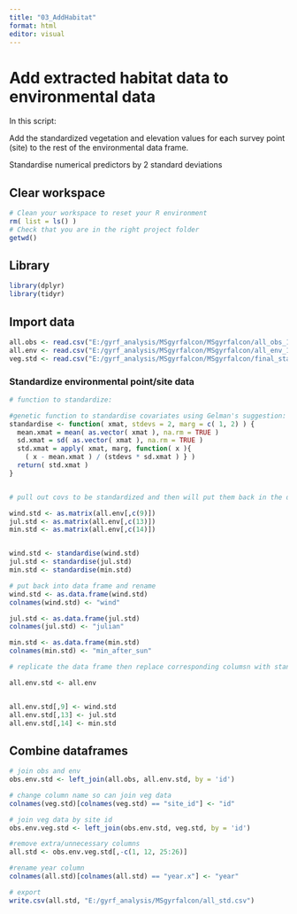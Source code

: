 ```yaml
---
title: "03_AddHabitat"
format: html
editor: visual
---
```


# Add extracted habitat data to environmental data

In this script:

Add the standardized vegetation and elevation values for each survey point (site) to the rest of the environmental data frame.

Standardise numerical predictors by 2 standard deviations

## Clear workspace

```r
# Clean your workspace to reset your R environment
rm( list = ls() )
# Check that you are in the right project folder
getwd()
```

## Library

```r
library(dplyr)
library(tidyr)
```

## Import data

```r
all.obs <- read.csv("E:/gyrf_analysis/MSgyrfalcon/MSgyrfalcon/all_obs_17Oct23.csv") 
all.env <- read.csv("E:/gyrf_analysis/MSgyrfalcon/MSgyrfalcon/all_env_17Oct23.csv") 
veg.std <- read.csv("E:/gyrf_analysis/MSgyrfalcon/MSgyrfalcon/final_standardized_df.csv")
```

### Standardize environmental point/site data

```r
# function to standardize:

#genetic function to standardise covariates using Gelman's suggestion:
standardise <- function( xmat, stdevs = 2, marg = c( 1, 2) ) { 
  mean.xmat = mean( as.vector( xmat ), na.rm = TRUE )
  sd.xmat = sd( as.vector( xmat ), na.rm = TRUE ) 
  std.xmat = apply( xmat, marg, function( x ){
    ( x - mean.xmat ) / (stdevs * sd.xmat ) } )
  return( std.xmat )
}


# pull out covs to be standardized and then will put them back in the dataframe

wind.std <- as.matrix(all.env[,c(9)])
jul.std <- as.matrix(all.env[,c(13)])
min.std <- as.matrix(all.env[,c(14)])


wind.std <- standardise(wind.std)
jul.std <- standardise(jul.std)
min.std <- standardise(min.std)

# put back into data frame and rename
wind.std <- as.data.frame(wind.std)
colnames(wind.std) <- "wind"

jul.std <- as.data.frame(jul.std)
colnames(jul.std) <- "julian"

min.std <- as.data.frame(min.std)
colnames(min.std) <- "min_after_sun"

# replicate the data frame then replace corresponding columsn with standardized values

all.env.std <- all.env


all.env.std[,9] <- wind.std
all.env.std[,13] <- jul.std
all.env.std[,14] <- min.std

```

## Combine dataframes

```r

# join obs and env
obs.env.std <- left_join(all.obs, all.env.std, by = 'id')

# change column name so can join veg data
colnames(veg.std)[colnames(veg.std) == "site_id"] <- "id"

# join veg data by site id
obs.env.veg.std <- left_join(obs.env.std, veg.std, by = 'id')

#remove extra/unnecessary columns
all.std <- obs.env.veg.std[,-c(1, 12, 25:26)]

#rename year column
colnames(all.std)[colnames(all.std) == "year.x"] <- "year"

# export
write.csv(all.std, "E:/gyrf_analysis/MSgyrfalcon/all_std.csv")
```
